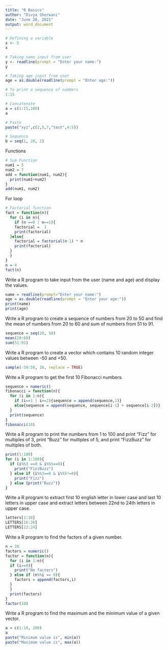 ---
title: "R Basics"
author: "Divya Sherwani"
date: "June 28, 2021"
output: word_document
---

```{r}
# Defining a variable
x <- 5
x
```

```{r}
# Taking name input from user
y <- readline(prompt = "Enter your name:")
y
```

```{r}
# Taking age input from user
age = as.double(readline(prompt = "Enter age:"))
```

```{r}
# To print a sequence of numbers
1:15
```

```{r}
# Concatenate
a = c(1:15,100)
a
```

```{r}
# Paste
paste("xyz",c(2,5,7,"test",4:5))
```

```{r}
# Sequence
b = seq(1, 20, 2)
```


Functions

```{r}
# Sum Function
num1 = 5
num2 = 7
add = function(num1, num2){
  print(num1+num2)
}
add(num1, num2)
```

For loop

```{r}
# Factorial function
fact = function(n){
  for (i in n){
    if (n ==0 | n==1){
    factorial =  1
    print(factorial)
  }else{
    factorial = factorial(n-1) * n
    print(factorial)
  }
  }
}
n = 4
fact(n)
```


Write a R program to take input from the user (name and age) and display the values.

```{r}
name = readline(prompt="Enter your name:")
age = as.double(readline(prompt = "Enter your age:"))
print(name)
print(age)
```


Write a R program to create a sequence of numbers from 20 to 50 and find the mean of numbers from 20 to 60 and sum of numbers from 51 to 91. 

```{r}
sequence = seq(20, 50)
mean(20:60)
sum(51:91)
```

Write a R program to create a vector which contains 10 random integer values between -50 and +50.

```{r}
sample(-50:50, 10, replace = TRUE)
```

Write a R program to get the first 10 Fibonacci numbers.


```{r}
sequence = numeric()
fibonacci = function(n){
  for (i in 1:n){
    if (i==1 | i==2){sequence = append(sequence,1)}
    else{sequence = append(sequence, sequence[i-1] + sequence[i-2])}
  }
  print(sequence)
}
fibonacci(10)
```

Write a R program to print the numbers from 1 to 100 and print "Fizz" for multiples of 3, print "Buzz" for multiples of 5, and print "FizzBuzz" for multiples of both. 

```{r}
print(1:100)
for (i in 1:100){
  if (i%%3 ==0 & i%%5==0){
    print("FizzBuzz")
  } else if (i%%3==0 & i%%5!=0){
    print("Fizz")
  } else {print("Buzz")}
}
```

Write a R program to extract first 10 english letter in lower case and last 10 letters in upper case and extract letters between 22nd to 24th letters in upper case.

```{r}
letters[1:10]
LETTERS[16:26]
LETTERS[22:24]
```


Write a R program to find the factors of a given number.

```{r}
n = 10
factors = numeric()
factor = function(n){
  for (i in 1:n){
  if (i==0){
    print("No factors")
  } else if (n%%i == 0){
    factors = append(factors,i)
  }
  }
  print(factors)
}
factor(10)
```


Write a R program to find the maximum and the minimum value of a given vector. 

```{r}
a = c(1:10, 200)
a
paste("Minimum value is", min(a))
paste("Maximum value is", max(a))
```



